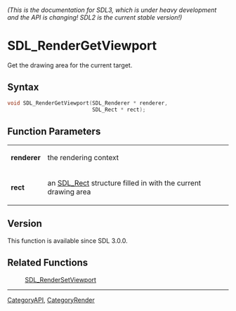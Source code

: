 ====== (This is the documentation for SDL3, which is under heavy development and the API is changing! SDL2 is the current stable version!) ======
= SDL_RenderGetViewport =

Get the drawing area for the current target.

== Syntax ==

<syntaxhighlight lang='c'>
void SDL_RenderGetViewport(SDL_Renderer * renderer,
                           SDL_Rect * rect);
</syntaxhighlight>

== Function Parameters ==

{|
|'''renderer'''
|the rendering context
|-
|'''rect'''
|an [[SDL_Rect]] structure filled in with the current drawing area
|}

== Version ==

This function is available since SDL 3.0.0.

== Related Functions ==

:[[SDL_RenderSetViewport]]

----
[[CategoryAPI]], [[CategoryRender]]


